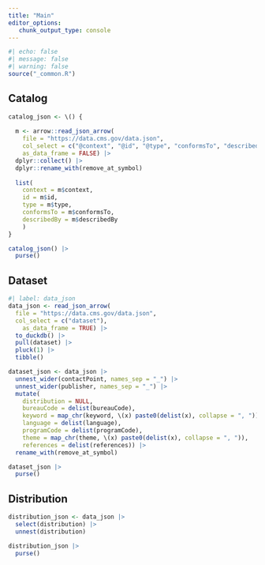 ```yaml
---
title: "Main"
editor_options: 
   chunk_output_type: console
---
```


```r
#| echo: false
#| message: false
#| warning: false
source("_common.R")
```

## Catalog

```r
catalog_json <- \() {
  
  m <- arrow::read_json_arrow(
    file = "https://data.cms.gov/data.json", 
    col_select = c("@context", "@id", "@type", "conformsTo", "describedBy"),
    as_data_frame = FALSE) |> 
  dplyr::collect() |> 
  dplyr::rename_with(remove_at_symbol)
  
  list(
    context = m$context,
    id = m$id,
    type = m$type,
    conformsTo = m$conformsTo,
    describedBy = m$describedBy
    )
}

catalog_json() |> 
  purse()
```

## Dataset

```r
#| label: data_json
data_json <- read_json_arrow(
  file = "https://data.cms.gov/data.json",
  col_select = c("dataset"),
    as_data_frame = TRUE) |> 
  to_duckdb() |> 
  pull(dataset) |> 
  pluck(1) |> 
  tibble()

dataset_json <- data_json |> 
  unnest_wider(contactPoint, names_sep = "_") |>
  unnest_wider(publisher, names_sep = "_") |> 
  mutate(
    distribution = NULL,
    bureauCode = delist(bureauCode),
    keyword = map_chr(keyword, \(x) paste0(delist(x), collapse = ", ")),
    language = delist(language),
    programCode = delist(programCode),
    theme = map_chr(theme, \(x) paste0(delist(x), collapse = ", ")),
    references = delist(references)) |>
  rename_with(remove_at_symbol)

dataset_json |> 
  purse()
```


## Distribution

```r
distribution_json <- data_json |> 
  select(distribution) |> 
  unnest(distribution)

distribution_json |> 
  purse()
```
